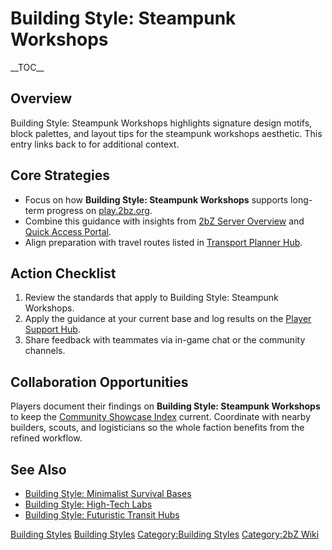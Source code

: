 {{Short description|Building Style: Steampunk Workshops highlights signature design motifs, block palettes, and layout tips for the steampunk workshops aesthetic}}
= Building Style: Steampunk Workshops =
{{2bZ Navbox}}
__TOC__

== Overview ==
Building Style: Steampunk Workshops highlights signature design motifs, block palettes,
and layout tips for the steampunk workshops aesthetic. This entry links back to
[[Category:Building Styles|Building Styles]] for additional context.

== Core Strategies ==
* Focus on how '''Building Style: Steampunk Workshops''' supports long-term progress on [[play.2bz.org]].
* Combine this guidance with insights from [[2bZ Server Overview]] and [[Quick Access Portal]].
* Align preparation with travel routes listed in [[Transport Planner Hub]].

== Action Checklist ==
# Review the [[Category:Building Styles|Building Styles]] standards that apply to Building Style: Steampunk Workshops.
# Apply the guidance at your current base and log results on the [[Player Support Hub]].
# Share feedback with teammates via in-game chat or the community channels.

== Collaboration Opportunities ==
Players document their findings on '''Building Style: Steampunk Workshops''' to keep the
[[Community Showcase Index]] current. Coordinate with nearby builders, scouts, and
logisticians so the whole faction benefits from the refined workflow.

== See Also ==
* [[Building Style: Minimalist Survival Bases]]
* [[Building Style: High-Tech Labs]]
* [[Building Style: Futuristic Transit Hubs]]

[[Category:Building Styles]]
[[Category:2bZ Wiki]]
